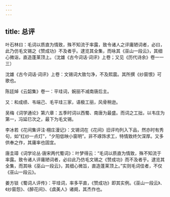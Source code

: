 ```yaml
---
---
---
```

title: 总评
---




叶石林曰：毛词以质直为情致，殊不知流于率露，致令诸人之评庸陋词者，必曰，此乃仿毛文锡之《赞成功》不及者乎。逮览其全集，而咏其《巫山一段云》，其细心微诣，直造蓬莱顶上。（沈雄《古今词话·词评》上卷；又见《历代诗余》卷一一三）

沈雄《古今词话·词评》上卷：文锡词大致匀净，不及熙震。其所撰《纱窗恨》可歌也。

陈廷焯《云韶集》卷一：平珪词，婉丽不减南唐后主。

又：和成绩、韦端己、毛平珪三家，语极工丽，风骨稍逊。

吴梅《词学通论》第六章：五季时词以西蜀、南唐为最盛。而词之工拙，以韦庄为第一，冯延巳次之，最下为毛文锡。

李冰若《花间集评注·栩庄漫记》：文锡词在《花间》旧评均列入下品，然亦时有秀句，如“红纱一点灯”，“夕阳低映小窗明”。非不琢饰求工，特情致终欠深厚。又多供奉之作，其庸率也固宜。

唐圭璋《词学论丛·唐宋两代蜀词》：叶梦得云：“毛词以质直为情致，殊不知流于率露。致令诸人评庸陋词者，必曰此乃仿毛文锡之《赞成功》而不及者乎。逮览其全集，而其咏《巫山一段云》，其细心微旨，直造蓬莱顶上。”实则毛词佳者，不仅《巫山一段云》。

姜方锬《蜀词人评传》：平珪词，率多平直，《赞成功》即其实例。《巫山一段云》、《纱窗怨》、《醉花间》、《虞美人》诸阕，其杰作也。